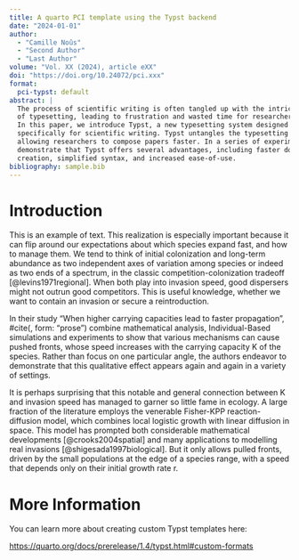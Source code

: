 ```yaml
---
title: A quarto PCI template using the Typst backend
date: "2024-01-01"
author:
  - "Camille Noûs"
  - "Second Author"
  - "Last Author"
volume: "Vol. XX (2024), article eXX"
doi: "https://doi.org/10.24072/pci.xxx"
format:
  pci-typst: default
abstract: |
  The process of scientific writing is often tangled up with the intricacies
  of typesetting, leading to frustration and wasted time for researchers.
  In this paper, we introduce Typst, a new typesetting system designed 
  specifically for scientific writing. Typst untangles the typesetting process,
  allowing researchers to compose papers faster. In a series of experiments we
  demonstrate that Typst offers several advantages, including faster document
  creation, simplified syntax, and increased ease-of-use.
bibliography: sample.bib
---
```


# Introduction

This is an example of text. This realization is especially important because it can flip around our expectations about which species expand fast, and how to manage them. We tend to think of initial colonization and long-term abundance as two independent axes of variation among species or indeed as two ends of a spectrum, in the classic competition-colonization tradeoff [@levins1971regional]. When both play into invasion speed, good dispersers might not outrun good competitors. This is useful knowledge, whether we want to contain an invasion or secure a reintroduction.

In their study "When higher carrying capacities lead to faster propagation",
#cite(<levins1971regional>, form: "prose") combine mathematical analysis, Individual-Based simulations and experiments to show that various mechanisms can cause pushed fronts, whose speed increases with the carrying capacity K of the species. Rather than focus on one particular angle, the authors endeavor to demonstrate that this qualitative effect appears again and again in a variety of settings.

It is perhaps surprising that this notable and general connection between K and invasion speed has managed to garner so little fame in ecology. A large fraction of the literature employs the venerable Fisher-KPP reaction-diffusion model, which combines local logistic growth with linear diffusion in space. This model has prompted both considerable mathematical developments [@crooks2004spatial] and many applications to modelling real invasions [@shigesada1997biological]. But it only allows pulled fronts, driven by the small populations at the edge of a species range, with a speed that depends only on their initial growth rate r.


# More Information

You can learn more about creating custom Typst templates here: 

<https://quarto.org/docs/prerelease/1.4/typst.html#custom-formats>



